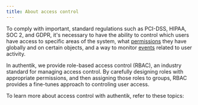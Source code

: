 ```yaml
---
title: About access control
---
```



To comply with important, standard regulations such as PCI-DSS, HIPAA, SOC 2, and GDPR, it's necessary to have the ability to control which users have access to specific areas of the system, what [permissions](./permissions.md) they have globally and on certain objects, and a way to monitor [events](../../events) related to user activity.

In authentik, we provide role-based access control (RBAC), an industry standard for managing access control. By carefully designing roles with appropriate permissions, and then assigning those roles to groups, RBAC provides a fine-tunes approach to controling user access.

To learn more about access control with authentik, refer to these topics:

<DocCardList items={useCurrentSidebarCategory().items} />
